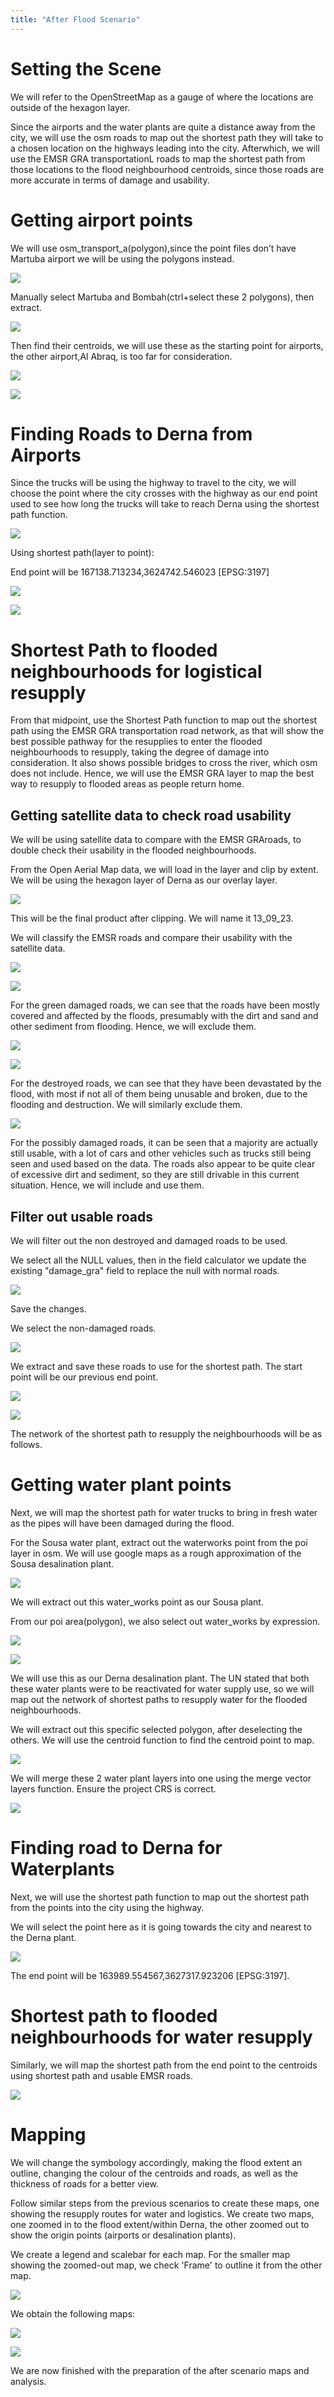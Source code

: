 ```yaml
---
title: "After Flood Scenario"
---
```


# Setting the Scene

We will refer to the OpenStreetMap as a gauge of where the locations are outside of the hexagon layer. 

Since the airports and the water plants are quite a distance away from the city, we will use the osm roads to map out the shortest path they will take to a chosen location on the highways leading into the city. Afterwhich, we will use the EMSR GRA transportationL roads to map the shortest path from those locations to the flood neighbourhood centroids, since those roads are more accurate in terms of damage and usability.

# Getting airport points

We will use osm_transport_a(polygon),since the point files don't have Martuba airport we will be using the polygons instead.

![](images/image78.png)

Manually select Martuba and Bombah(ctrl+select these 2 polygons), then extract.

![](images/image128.png)

Then find their centroids, we will use these as the starting point for airports, the other airport,Al Abraq, is too far for consideration.

![](images/image144.png)

![](images/image58.png)

# Finding Roads to Derna from Airports

Since the trucks will be using the highway to travel to the city, we will choose the point where the city crosses with the highway as our end point used to see how long the trucks will take to reach Derna using the shortest path function.

![](images/image149.jpg)

Using shortest path(layer to point):

End point will be 167138.713234,3624742.546023 \[EPSG:3197\]

![](images/image77.png)

![](images/image104.png)

# Shortest Path to flooded neighbourhoods for logistical resupply

From that midpoint, use the Shortest Path function to map out the shortest path using the EMSR GRA transportation road network, as that will show the best possible pathway for the resupplies to enter the flooded neighbourhoods to resupply, taking the degree of damage into consideration. It also shows possible bridges to cross the river, which osm does not include. Hence, we will use the EMSR GRA layer to map the best way to resupply to flooded areas as people return home.

## Getting satellite data to check road usability

We will be using satellite data to compare with the EMSR GRAroads, to double check their usability in the flooded neighbourhoods.

From the Open Aerial Map data, we will load in the layer and clip by extent. We will be using the hexagon layer of Derna as our overlay layer.

![](images/image136.png)

This will be the final product after clipping. We will name it 13_09_23.

We will classify the EMSR roads and compare their usability with the satellite data.

![](images/image7.png)

![](images/image12.png)

For the green damaged roads, we can see that the roads have been mostly covered and affected by the floods, presumably with the dirt and sand and other sediment from flooding. Hence, we will exclude them.

![](images/image5.png)

![](images/image112.png)

For the destroyed roads, we can see that they have been devastated by the flood, with most if not all of them being unusable and broken, due to the flooding and destruction. We will similarly exclude them.

![](images/image88.png)

For the possibly damaged roads, it can be seen that a majority are actually still usable, with a lot of cars and other vehicles such as trucks still being seen and used based on the data. The roads also appear to be quite clear of excessive dirt and sediment, so they are still drivable in this current situation. Hence, we will include and use them.

## Filter out usable roads

We will filter out the non destroyed and damaged roads to be used.

We select all the NULL values, then in the field calculator we update the existing \"damage_gra\" field to replace the null with normal roads.

![](images/image155.png)

Save the changes.

We select the non-damaged roads.

![](images/image121.png)

We extract and save these roads to use for the shortest path. The start point will be our previous end point.

![](images/image116.png)

![](images/image143.png)

The network of the shortest path to resupply the neighbourhoods will be as follows.

# Getting water plant points

Next, we will map the shortest path for water trucks to bring in fresh water as the pipes will have been damaged during the flood. 

For the Sousa water plant, extract out the waterworks point from the poi layer in osm. We will use google maps as a rough approximation of the Sousa desalination plant.

![](images/image14.png)

We will extract out this water_works point as our Sousa plant.

From our poi area(polygon), we also select out water_works by expression.

![](images/image34.png)

![](images/image27.png)

We will use this as our Derna desalination plant. The UN stated that both these water plants were to be reactivated for water supply use, so we will map out the network of shortest paths to resupply water for the flooded neighbourhoods.

We will extract out this specific selected polygon, after deselecting the others. We will use the centroid function to find the centroid point to map.

![](images/image17.png)

We will merge these 2 water plant layers into one using the merge vector layers function. Ensure the project CRS is correct.

![](images/image99.png)

# Finding road to Derna for Waterplants

Next, we will use the shortest path function to map out the shortest path from the points into the city using the highway.

We will select the point here as it is going towards the city and nearest to the Derna plant.

![](images/image45.jpg)

The end point will be 163989.554567,3627317.923206 \[EPSG:3197\].

# Shortest path to flooded neighbourhoods for water resupply

Similarly, we will map the shortest path from the end point to the centroids using shortest path and usable EMSR roads.

![](images/image81.png)

# Mapping

We will change the symbology accordingly, making the flood extent an outline, changing the colour of the centroids and roads, as well as the thickness of roads for a better view.

Follow similar steps from the previous scenarios to create these maps, one showing the resupply routes for water and logistics. We create two maps, one zoomed in to the flood extent/within Derna, the other zoomed out to show the origin points (airports or desalination plants).

We create a legend and scalebar for each map. For the smaller map showing the zoomed-out map, we check \'Frame\' to outline it from the other map.

![](images/image53.png)

We obtain the following maps:

![](images/image75.png)

![](images/image161.png)

We are now finished with the preparation of the after scenario maps and analysis.
